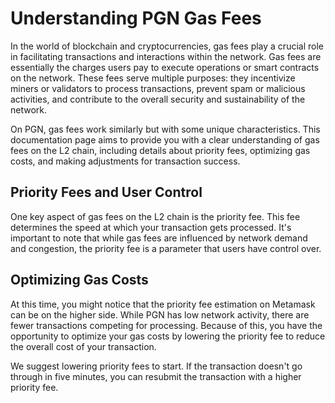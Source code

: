 # Understanding PGN Gas Fees

In the world of blockchain and cryptocurrencies, gas fees play a crucial role in facilitating transactions and interactions within the network. Gas fees are essentially the charges users pay to execute operations or smart contracts on the network. These fees serve multiple purposes: they incentivize miners or validators to process transactions, prevent spam or malicious activities, and contribute to the overall security and sustainability of the network.

On PGN, gas fees work similarly but with some unique characteristics. This documentation page aims to provide you with a clear understanding of gas fees on the L2 chain, including details about priority fees, optimizing gas costs, and making adjustments for transaction success.

## Priority Fees and User Control

One key aspect of gas fees on the L2 chain is the priority fee. This fee determines the speed at which your transaction gets processed. It's important to note that while gas fees are influenced by network demand and congestion, the priority fee is a parameter that users have control over.

## Optimizing Gas Costs 

At this time, you might notice that the priority fee estimation on Metamask can be on the higher side. While PGN has low network activity, there are fewer transactions competing for processing. Because of this, you have the opportunity to optimize your gas costs by lowering the priority fee to reduce the overall cost of your transaction. 

We suggest lowering priority fees to start. If the transaction doesn't go through in five minutes, you can resubmit the transaction with a higher priority fee. 